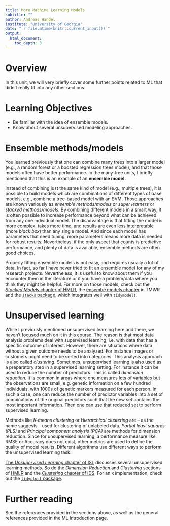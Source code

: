 ```yaml
---
title: More Machine Learning Models 
subtitle: ""
author: Andreas Handel
institute: "University of Georgia"
date: "`r file.mtime(knitr::current_input())`"
output: 
  html_document:
    toc_depth: 3
---
```



# Overview
In this unit, we will very briefly cover some further points related to ML that didn't really fit into any other sections. 

# Learning Objectives
* Be familiar with the idea of ensemble models.
* Know about several unsupervised modeling approaches.



# Ensemble methods/models
You learned previously that one can combine many trees into a larger model (e.g., a random forest or a boosted regression trees model), and that those models often have better performance. In the many-tree units, I briefly mentioned that this is an example of an **ensemble model.**

Instead of combining just the same kind of model (e.g., multiple trees), it is possible to build models which are combinations of different types of base models, e.g., combine a tree-based model with an SVM. Those approaches are known variously as _ensemble methods/models_ or _super learners_ or _stacked methods/models_. By combining different models in a smart way, it is often possible to increase performance beyond what can be achieved from any one individual model. The disadvantage is that fitting the model is more complex, takes more time, and results are even less interpretable (more _black box_) than any single model. And since each model has parameters that need tuning, more parameters means more data is needed for robust results. Nevertheless, if the only aspect that counts is predictive performance, and plenty of data is available, ensemble methods are often good choices.

Properly fitting ensemble models is not easy, and requires usually a lot of data. In fact, so far I have never tried to fit an ensemble model for any of my research projects. Nevertheless, it is useful to know about them if you encounter them in the literature or if you have a problem/data where you think they might be helpful. For more on those models, check out the [_Stacked Models_ chapter of HMLR](https://bradleyboehmke.github.io/HOML/stacking.html), the [ensembe models chapter](https://www.tmwr.org/ensembles.html) in TMWR and the [`stacks` package](https://stacks.tidymodels.org/), which integrates well with `tidymodels`.



# Unsupervised learning

While I previously mentioned unsupervised learning here and there, we haven't focused much on it in this course. The reason is that most data analysis problems deal with supervised learning, i.e. with data that has a specific outcome of interest. However, there are situations where data without a given outcome needs to be analyzed. For instance images or customers might need to be sorted into categories. This analysis approach is also called _clustering_. Sometimes, unsupervised learning is also used as a preparatory step in a supervised learning setting. For instance it can be used to reduce the number of predictors. This is called _dimension reduction._ It is common in areas where one measures lots of variables but the observations are small, e.g. genetic information on a few hundred individuals, with 1000s of genetic markers measured for each person. In such a case, one can reduce the number of predictor variables into a set of combinations of the original predictors such that the new set contains the most important information. Then one can use that reduced set to perform supervised learning.

Methods like _K-means clustering_ or _Hierarchical clustering_ are -- as the name suggests -- used for clustering of unlabeled data. _Partial least squares (PLS)_ and _Principal component analysis (PCA)_ are methods for dimension reduction. Since for unsupervised learning, a performance measure like RMSE or Accuracy does not exist, other metrics are used to define the quality of model results. Different algorithms use different ways to perform the unsupervised learning task.

[The _Unsupervised Learning_ chapter of ISL](https://statlearning.com/) discusses several unsupervised learning methods. So do the _Dimension Reduction_ and _Clustering_ sections of [HMLR](https://bradleyboehmke.github.io/HOML/) and the [_Clustering_ chapter of IDS](https://rafalab.github.io/dsbook/clustering.html). For an `R` implementation, check out the [`tidyclust` package](https://tidyclust.tidymodels.org/).



# Further reading

See the references provided in the sections above, as well as the general references provided in the ML Introduction page. 